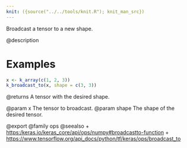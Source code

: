```yaml
---
knit: ({source("../../tools/knit.R"); knit_man_src})
---
```

Broadcast a tensor to a new shape.

@description

# Examples
```r
x <- k_array(c(1, 2, 3))
k_broadcast_to(x, shape = c(3, 3))
```

@returns
A tensor with the desired shape.

@param x The tensor to broadcast.
@param shape The shape of the desired tensor.

@export
@family ops
@seealso
+ <https:/keras.io/keras_core/api/ops/numpy#broadcastto-function>
+ <https://www.tensorflow.org/api_docs/python/tf/keras/ops/broadcast_to>
